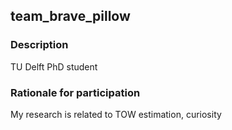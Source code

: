 ## team_brave_pillow

### Description
TU Delft PhD student

### Rationale for participation
My research is related to TOW estimation, curiosity

